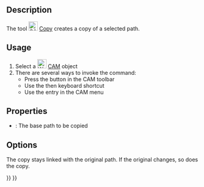 <languages/>

{{Docnav
|[[CAM_Shape|Shape]]
|[[CAM_Array|Array]]
|[[CAM_Workbench|CAM]]
|IconL=CAM_Shape.svg
|IconR=CAM_Array.svg
|IconC=Workbench_CAM.svg
}}

{{GuiCommand
|Name=CAM Copy
|MenuLocation=CAM → Path Modification → Copy the operation in the job
|Workbenches=[[CAM_Workbench|CAM]]
}}

==Description==

The tool [[Image:CAM_Copy.svg|24px]] [[CAM_Copy|Copy]] creates a copy of a selected path.

==Usage==

# Select a [[Image:Workbench_CAM.svg|24px]] [[CAM_Workbench|CAM]] object
# There are several ways to invoke the command:
#* Press the {{KEY|[[Image:CAM_Copy.svg|24px]] [[CAM_Copy|Copy the operation in the job]]}} button in the CAM toolbar
#* Use the {{KEY|P}} then {{KEY|Y}} keyboard shortcut
#* Use the {{MenuCommand|CAM → Path Modification → Copy the operation in the job}} entry in the CAM menu

==Properties==

* {{PropertyData|Base}}: The base path to be copied

==Options==

The copy stays linked with the original path. If the original changes, so does the copy.


{{Docnav
|[[CAM_Shape|Shape]]
|[[CAM_Array|Array]]
|[[CAM_Workbench|CAM]]
|IconL=CAM_Shape.svg
|IconR=CAM_Array.svg
|IconC=Workbench_CAM.svg
}}

{{CAM_Tools_navi{{#translation:}}}}
{{Userdocnavi{{#translation:}}}}